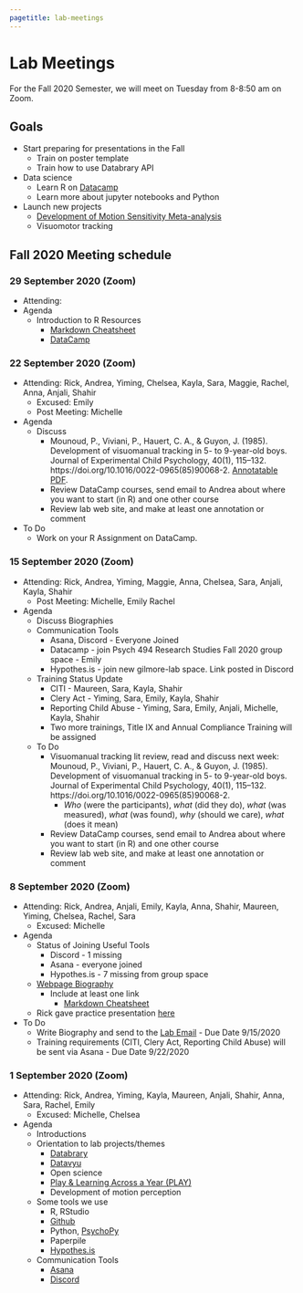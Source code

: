 ```yaml
---
pagetitle: lab-meetings
---
```


# Lab Meetings

For the Fall 2020 Semester, we will meet on Tuesday from 8-8:50 am on Zoom.

## Goals

- Start preparing for presentations in the Fall  
    - Train on poster template
    - Train how to use Databrary API
- Data science
    - Learn R on [Datacamp](https://www.datacamp.com/)
    - Learn more about jupyter notebooks and Python
- Launch new projects
    - [Development of Motion Sensitivity Meta-analysis](https://github.com/gilmore-lab/motion-metaanalysis)
    - Visuomotor tracking

## Fall 2020 Meeting schedule 

### 29 September 2020 (Zoom)

- Attending:
- Agenda
  - Introduction to R Resources
    - [Markdown Cheatsheet](https://github.com/adam-p/markdown-here/wiki/Markdown-Cheatsheet)
    - [DataCamp](https://learn.datacamp.com/)

### 22 September 2020 (Zoom)

- Attending: Rick, Andrea, Yiming, Chelsea, Kayla, Sara, Maggie, Rachel, Anna, Anjali, Shahir
  - Excused: Emily
  - Post Meeting: Michelle
- Agenda
  - Discuss 
      - Mounoud, P., Viviani, P., Hauert, C. A., & Guyon, J. (1985). Development of visuomanual tracking in 5- to 9-year-old boys. Journal of Experimental Child Psychology, 40(1), 115–132. https://doi.org/10.1016/0022-0965(85)90068-2. [Annotatable PDF](pdfs/mounoud-etal-1985.pdf).
      - Review DataCamp courses, send email to Andrea about where you want to start (in R) and one other course
      - Review lab web site, and make at least one annotation or comment
- To Do
  - Work on your R Assignment on DataCamp.
      
### 15 September 2020 (Zoom)

- Attending: Rick, Andrea, Yiming, Maggie, Anna, Chelsea, Sara, Anjali, Kayla, Shahir
  - Post Meeting: Michelle, Emily Rachel
- Agenda 
  - Discuss Biographies
  - Communication Tools
      - Asana, Discord - Everyone Joined
      - Datacamp - join Psych 494 Research Studies Fall 2020 group space - Emily
      - Hypothes.is - join new gilmore-lab space. Link posted in Discord
  - Training Status Update
      - CITI - Maureen, Sara, Kayla, Shahir
      - Clery Act - Yiming, Sara, Emily, Kayla, Shahir
      - Reporting Child Abuse - Yiming, Sara, Emily, Anjali, Michelle, Kayla, Shahir
      - Two more trainings, Title IX and Annual Compliance Training will be assigned
  - To Do
      - Visuomanual tracking lit review, read and discuss next week: Mounoud, P., Viviani, P., Hauert, C. A., & Guyon, J. (1985). Development of visuomanual tracking in 5- to 9-year-old boys. Journal of Experimental Child Psychology, 40(1), 115–132. https://doi.org/10.1016/0022-0965(85)90068-2. 
          - *Who* (were the participants), *what* (did they do), *what* (was measured), *what* (was found), *why* (should we care), *what* (does it mean)
      - Review DataCamp courses, send email to Andrea about where you want to start (in R) and one other course
      - Review lab web site, and make at least one annotation or comment

### 8 September 2020 (Zoom)

- Attending: Rick, Andrea, Anjali, Emily, Kayla, Anna, Shahir, Maureen, Yiming, Chelsea, Rachel, Sara
  - Excused: Michelle
- Agenda
  - Status of Joining Useful Tools
    - Discord - 1 missing
    - Asana - everyone joined
    - Hypothes.is - 7 missing from group space
  - [Webpage Biography](http://gilmore-lab.github.io/who-we-are.html)  
    - Include at least one link 
      - [Markdown Cheatsheet](https://github.com/adam-p/markdown-here/wiki/Markdown-Cheatsheet)
  - Rick gave practice presentation [here](https://gilmore-lab.github.io/2020-09-09-flux)    
- To Do
  - Write Biography and send to the [Lab Email](mailto:psubrainlab@gmail.com) - Due Date 9/15/2020
  - Training requirements (CITI, Clery Act, Reporting Child Abuse) will be sent via Asana - Due Date 9/22/2020 

### 1 September 2020 (Zoom)

- Attending: Rick, Andrea, Yiming, Kayla, Maureen, Anjali, Shahir, Anna, Sara, Rachel, Emily
  - Excused: Michelle, Chelsea  
- Agenda
  - Introductions
  - Orientation to lab projects/themes
    - [Databrary](https://databrary.org)
    - [Datavyu](https://datavyu.org)
    - Open science
    - [Play & Learning Across a Year (PLAY)](https://play-project.org)
    - Development of motion perception
  - Some tools we use
    - R, RStudio
    - [Github](https://github.com/gilmore-lab)
    - Python, [PsychoPy](https://www.psychopy.org/)
    - Paperpile
    - [Hypothes.is](https://web.hypothes.is/)
  - Communication Tools
    - [Asana](https://asana.com/)
    - [Discord](https://discord.com/)
